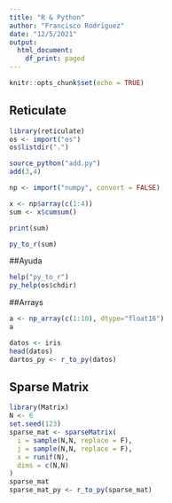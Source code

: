 ---
title: "R & Python"
author: "Francisco Rodríguez"
date: "12/5/2021"
output:
  html_document:
    df_print: paged
---

```{r setup, include=FALSE}
knitr::opts_chunk$set(echo = TRUE)
```

## Reticulate

```{r}
library(reticulate)
os <- import("os")
os$listdir(".")
```

```{r}
source_python("add.py")
add(3,4)
```


```{r}
np <- import("numpy", convert = FALSE)

x <- np$array(c(1:4))
sum <- x$cumsum()

print(sum)

py_to_r(sum)
```

##Ayuda

```{r}
help("py_to_r")
py_help(os$chdir)
```

##Arrays
```{r}
a <- np_array(c(1:10), dtype="float16")
a
```


```{r}
datos <- iris
head(datos)
dartos_py <- r_to_py(datos)
```

## Sparse Matrix
```{r}
library(Matrix)
N <- 6 
set.seed(123)
sparse_mat <- sparseMatrix(
  i = sample(N,N, replace = F),
  j = sample(N,N, replace = F),
  x = runif(N),
  dims = c(N,N)
)
sparse_mat
sparse_mat_py <- r_to_py(sparse_mat)
```




